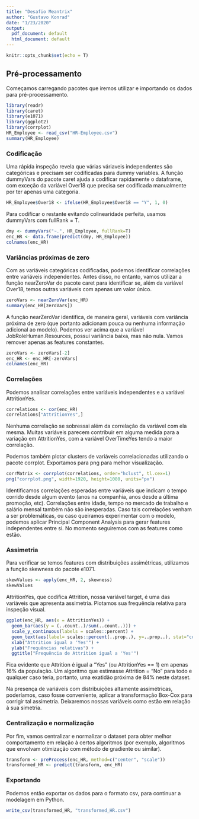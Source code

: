 ```yaml
---
title: "Desafio Meantrix"
author: "Gustavo Konrad"
date: "1/23/2020"
output:
  pdf_document: default
  html_document: default
---
```


```r
knitr::opts_chunk$set(echo = T)
```

## Pré-processamento
Começamos carregando pacotes que iremos utilizar e importando os dados para pré-processamento.
```r
library(readr)
library(caret)
library(e1071)
library(ggplot2)
library(corrplot)
HR_Employee <- read_csv("HR-Employee.csv")
summary(HR_Employee)
```


### Codificação
Uma rápida inspeção revela que várias váriaveis independentes são categóricas e precisam ser codificadas para dummy variables. A função dummyVars do pacote caret ajuda a codificar rapidamente o dataframe, com exceção da variável Over18 que precisa ser codificada manualmente por ter apenas uma categoria.

```r
HR_Employee$Over18 <- ifelse(HR_Employee$Over18 == "Y", 1, 0)
```

Para codificar o restante evitando colinearidade perfeita, usamos dummyVars com fullRank = T.
```r
dmy <- dummyVars("~.", HR_Employee, fullRank=T)
enc_HR <- data.frame(predict(dmy, HR_Employee))
colnames(enc_HR)
```


### Variâncias próximas de zero
Com as variáveis categóricas codificadas, podemos identificar correlações entre variáveis independentes. Antes disso, no entanto, vamos utilizar a função nearZeroVar do pacote caret para identificar se, além da variável Over18, temos outras variáveis com apenas um valor único.
```r
zeroVars <- nearZeroVar(enc_HR)
summary(enc_HR[zeroVars])
```

A função nearZeroVar identifica, de maneira geral, variáveis com variância próxima de zero (que portanto adicionam pouca ou nenhuma informação adicional ao modelo). Podemos ver acima que a variável JobRoleHuman.Resources, possui variância baixa, mas não nula. Vamos remover apenas as features constantes.
```r
zeroVars <- zeroVars[-2]
enc_HR <- enc_HR[-zeroVars]
colnames(enc_HR)
```

### Correlações
Podemos analisar correlações entre variáveis independentes e a variável AttritionYes.
```r
correlations <- cor(enc_HR)
correlations["AttritionYes",]
```

Nenhuma correlação se sobressai além da correlação da variável com ela mesma. Muitas variáveis parecem contribuir em alguma medida para a variação em AttritionYes, com a variável OverTimeYes tendo a maior correlação.

Podemos também plotar clusters de variáveis correlacionadas utilizando o pacote corrplot. Exportamos para png para melhor visualização.
```r
corrMatrix <- corrplot(correlations, order="hclust", tl.cex=1)
png("corrplot.png", width=1920, height=1080, units="px")
```

Identificamos correlações esperadas entre variáveis que indicam o tempo corrido desde algum evento (anos na companhia, anos desde a última promoção, etc). Correlações entre idade, tempo no mercado de trabalho e salário mensal também não são inesperadas. Caso tais correlações venham a ser problemáticas, ou caso queiramos experimentar com o modelo, podemos aplicar Principal Component Analysis para gerar features independentes entre si. No momento seguiremos com as features como estão.

### Assimetria
Para verificar se temos features com distribuições assimétricas, utilizamos a função skewness do pacote e1071.
```r
skewValues <- apply(enc_HR, 2, skewness)
skewValues
```

AttritionYes, que codifica Attrition, nossa variável target, é uma das variáveis que apresenta assimetria. Plotamos sua frequência relativa para inspeção visual.
```r
ggplot(enc_HR, aes(x = AttritionYes)) + 
  geom_bar(aes(y = (..count..)/sum(..count..))) +
  scale_y_continuous(labels = scales::percent) + 
  geom_text(aes(label= scales::percent(..prop..), y=..prop..), stat="count", vjust = -.075) +
  xlab("Attrition igual a 'Yes'") +
  ylab("Frequências relativas") +
  ggtitle("Frequência de Attrition igual a 'Yes'")
```

Fica evidente que Attrition é igual a "Yes" (ou AttritionYes == 1) em apenas 16% da população. Um algoritmo que estimasse Attrition = "No" para todo e qualquer caso teria, portanto, uma exatidão próxima de 84% neste dataset. 

Na presença de variáveis com distribuições altamente assimétricas, poderíamos, caso fosse conveniente, aplicar a transformação Box-Cox para corrigir tal assimetria. Deixaremos nossas variáveis como estão em relação à sua simetria.

### Centralização e normalização
Por fim, vamos centralizar e normalizar o dataset para obter melhor comportamento em relação à certos algoritmos (por exemplo, algoritmos que envolvam otimização com método de gradiente ou similar).
```r
transform <- preProcess(enc_HR, method=c("center", "scale"))
transformed_HR <- predict(transform, enc_HR)
```


### Exportando
Podemos então exportar os dados para o formato csv, para continuar a modelagem em Python.
```r
write_csv(transformed_HR, "transformed_HR.csv")
```

